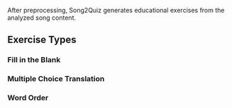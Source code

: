 After preprocessing, Song2Quiz generates educational exercises from the analyzed song content.

## Exercise Types

### Fill in the Blank

### Multiple Choice Translation

### Word Order
